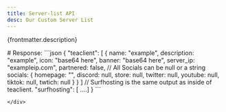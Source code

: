 ```yaml
---
title: Server-list API
desc: Our Custom Server List
---
```

<p>{frontmatter.description}</p>




<div class="container mx-auto px-4 py-8">
	<Http method = "get" url="https://api.teaclient.net/servers/" />
	# Response:
	```json
	{
		"teaclient": [
		{
			name: "example",
			description: "example",
			icon: "base64 here",
			banner: "base64 here",
			server_ip: "exampleip.com",
			partnered: false,
			// All Socials can be null or a string
			socials: {
				homepage: "",
				discord: null,
				store: null,
				twitter: null,
				youtube: null,
				tiktok: null,
				twtich: null
				}
			}
		]
		// Surfhosting is the same output as inside of teaclient.
		"surfhosting": [ ....]
	}
	```

	</div>
